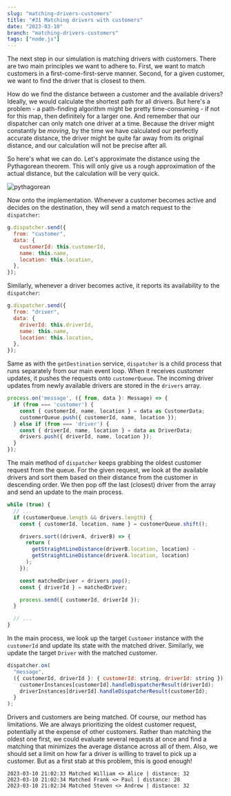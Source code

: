 ```yaml
---
slug: "matching-drivers-customers"
title: "#31 Matching drivers with customers"
date: "2023-03-10"
branch: "matching-drivers-customers"
tags: ["node.js"]
---
```


The next step in our simulation is matching drivers with customers. There are two main principles we want to adhere to. First, we want to match customers in a first-come-first-serve manner. Second, for a given customer, we want to find the driver that is closest to them.

How do we find the distance between a customer and the available drivers? Ideally, we would calculate the shortest path for all drivers. But here's a problem - a path-finding algorithm might be pretty time-consuming - if not for this map, then definitely for a larger one. And remember that our dispatcher can only match one driver at a time. Because the driver might constantly be _moving_, by the time we have calculated our perfectly accurate distance, the driver might be quite far away from its original distance, and our calculation will not be precise after all.

So here's what we can do. Let's approximate the distance using the Pythagorean theorem. This will only give us a rough approximation of the actual distance, but the calculation will be very quick.

![pythagorean](./img-2.png)

Now onto the implementation. Whenever a customer becomes active and decides on the destination, they will send a match request to the `dispatcher`:

```js
g.dispatcher.send({
  from: "customer",
  data: {
    customerId: this.customerId,
    name: this.name,
    location: this.location,
  },
});
```

Similarly, whenever a driver becomes active, it reports its availability to the `dispatcher`:

```js
g.dispatcher.send({
  from: "driver",
  data: {
    driverId: this.driverId,
    name: this.name,
    location: this.location,
  },
});
```

Same as with the `getDestination` service, `dispatcher` is a child process that runs separately from our main event loop. When it receives customer updates, it pushes the requests onto `customerQueue`. The incoming driver updates from newly available drivers are stored in the `drivers` array.

```js
process.on('message', ({ from, data }: Message) => {
  if (from === 'customer') {
    const { customerId, name, location } = data as CustomerData;
    customerQueue.push({ customerId, name, location });
  } else if (from === 'driver') {
    const { driverId, name, location } = data as DriverData;
    drivers.push({ driverId, name, location });
  }
});
```

The main method of `dispatcher` keeps grabbing the oldest customer request from the queue. For the given request, we look at the available drivers and sort them based on their distance from the customer in descending order. We then pop off the last (closest) driver from the array and send an update to the main process.

```js
while (true) {
  // ...
  if (customerQueue.length && drivers.length) {
    const { customerId, location, name } = customerQueue.shift();

    drivers.sort((driverA, driverB) => {
      return (
        getStraightLineDistance(driverB.location, location) -
        getStraightLineDistance(driverA.location, location)
      );
    });

    const matchedDriver = drivers.pop();
    const { driverId } = matchedDriver;

    process.send({ customerId, driverId });
  }

  // ...
}
```

In the main process, we look up the target `Customer` instance with the `customerId` and update its state with the matched driver. Similarly, we update the target `Driver` with the matched customer.

```js
dispatcher.on(
  "message",
  ({ customerId, driverId }: { customerId: string, driverId: string }) => {
    customerInstances[customerId].handleDispatcherResult(driverId);
    driverInstances[driverId].handleDispatcherResult(customerId);
  }
);
```

Drivers and customers are being matched. Of course, our method has limitations. We are always prioritizing the oldest customer request, potentially at the expense of other customers. Rather than matching the oldest one first, we could evaluate several requests at once and find a matching that minimizes the average distance across all of them. Also, we should set a limit on how far a driver is willing to travel to pick up a customer. But as a first stab at this problem, this is good enough!

```
2023-03-10 21:02:33 Matched William <> Alice | distance: 32
2023-03-10 21:02:34 Matched Frank <> Paul | distance: 28
2023-03-10 21:02:34 Matched Steven <> Andrew | distance: 32
```
